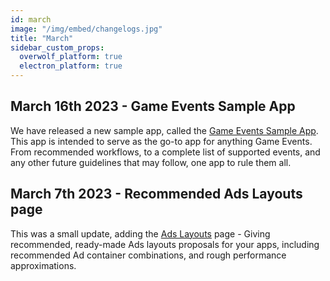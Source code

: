 ```yaml
---
id: march
image: "/img/embed/changelogs.jpg"
title: "March"
sidebar_custom_props:
  overwolf_platform: true
  electron_platform: true
---
```


## March 16th 2023 - Game Events Sample App

We have released a new sample app, called the [Game Events Sample App](/start/basic-app/game-events-sample-app).
This app is intended to serve as the go-to app for anything Game Events. From recommended workflows, to a complete list of supported events,
and any other future guidelines that may follow, one app to rule them all.

## March 7th 2023 - Recommended Ads Layouts page

This was a small update, adding the [Ads Layouts](/start/monetize-your-app/monetization/advertising/recommended-ads-layouts) page -
Giving recommended, ready-made Ads layouts proposals for your apps, including recommended Ad container combinations, and rough performance approximations.